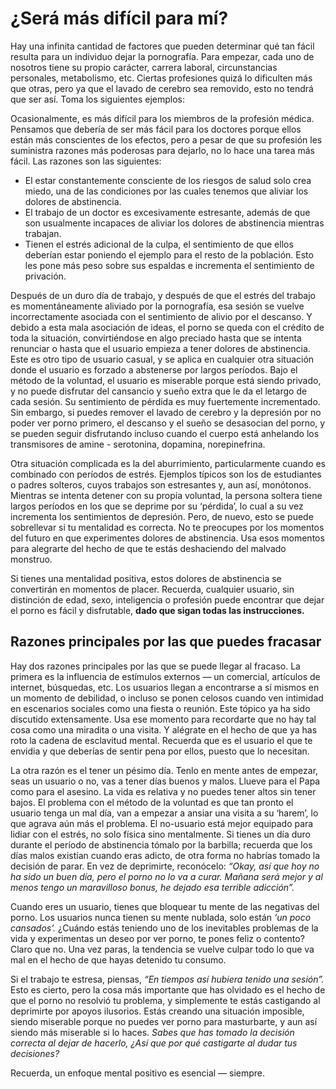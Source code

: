 # ¿Será más difícil para mí? {#sera-mas-dificil-para-mi}

Hay una infinita cantidad de factores que pueden determinar qué tan fácil resulta para un individuo dejar la pornografía. Para empezar, cada uno de nosotros tiene su propio carácter, carrera laboral, circunstancias personales, metabolismo, etc. Ciertas profesiones quizá lo dificulten más que otras, pero ya que el lavado de cerebro sea removido, esto no tendrá que ser así. Toma los siguientes ejemplos:

Ocasionalmente, es más difícil para los miembros de la profesión médica. Pensamos que debería de ser más fácil para los doctores porque ellos están más conscientes de los efectos, pero a pesar de que su profesión les suministra razones más poderosas para dejarlo, no lo hace una tarea más fácil. Las razones son las siguientes:

* El estar constantemente consciente de los riesgos de salud solo crea miedo, una de las condiciones por las cuales tenemos que aliviar los dolores de abstinencia. 
* El trabajo de un doctor es excesivamente estresante, además de que son usualmente incapaces de aliviar los dolores de abstinencia mientras trabajan. 
* Tienen el estrés adicional de la culpa, el sentimiento de que ellos deberían estar poniendo el ejemplo para el resto de la población. Esto les pone más peso sobre sus espaldas e incrementa el sentimiento de privación. 

Después de un duro día de trabajo, y después de que el estrés del trabajo es momentáneamente aliviado por la pornografía, esa sesión se vuelve incorrectamente asociada con el sentimiento de alivio por el descanso. Y debido a esta mala asociación de ideas, el porno se queda con el crédito de toda la situación, convirtiéndose en algo preciado hasta que se intenta renunciar o hasta que el usuario empieza a tener dolores de abstinencia. Este es otro tipo de usuario casual, y se aplica en cualquier otra situación donde el usuario es forzado a abstenerse por largos períodos. Bajo el método de la voluntad, el usuario es miserable porque está siendo privado, y no puede disfrutar del cansancio y sueño extra que le da el letargo de cada sesión. Su sentimiento de pérdida es muy fuertemente incrementado. Sin embargo, si puedes remover el lavado de cerebro y la depresión por no poder ver porno primero, el descanso y el sueño se desasocian del porno, y se pueden seguir disfrutando incluso cuando el cuerpo está anhelando los transmisores de amine - serotonina, dopamina, norepinefrina. 

Otra situación complicada es la del aburrimiento, particularmente cuando es combinado con períodos de estrés. Ejemplos típicos son los de estudiantes o padres solteros, cuyos trabajos son estresantes y, aun así, monótonos. Mientras se intenta detener con su propia voluntad, la persona soltera tiene largos períodos en los que se deprime por su 'pérdida', lo cual a su vez incrementa los sentimientos de depresión. Pero, de nuevo, esto se puede sobrellevar si tu mentalidad es correcta. No te preocupes por los momentos del futuro en que experimentes dolores de abstinencia. Usa esos momentos para alegrarte del hecho de que te estás deshaciendo del malvado monstruo. 

Si tienes una mentalidad positiva, estos dolores de abstinencia se convertirán en momentos de placer. Recuerda, cualquier usuario, sin distinción de edad, sexo, inteligencia o profesión puede encontrar que dejar el porno es fácil y disfrutable, **dado que sigan todas las instrucciones.**

## Razones principales por las que puedes fracasar

Hay dos razones principales por las que se puede llegar al fracaso. La primera es la influencia de estímulos externos — un comercial, artículos de internet, búsquedas, etc. Los usuarios llegan a encontrarse a sí mismos en un momento de debilidad, o incluso se ponen celosos cuando ven intimidad en escenarios sociales como una fiesta o reunión. Este tópico ya ha sido discutido extensamente. Usa ese momento para recordarte que no hay tal cosa como una miradita o una visita. Y alégrate en el hecho de que ya has roto la cadena de esclavitud mental. Recuerda que es el usuario el que te envidia y que deberías de sentir pena por ellos, puesto que lo necesitan. 

La otra razón es el tener un pésimo día. Tenlo en mente antes de empezar, seas un usuario o no, vas a tener días buenos y malos. Llueve para el Papa como para el asesino. La vida es relativa y no puedes tener altos sin tener bajos. El problema con el método de la voluntad es que tan pronto el usuario tenga un mal día, van a empezar a ansiar una visita a su 'harem', lo que agrava aún más el problema. El no-usuario está mejor equipado para lidiar con el estrés, no solo física sino mentalmente. Si tienes un día duro durante el período de abstinencia tómalo por la barbilla; recuerda que los días malos existían cuando eras adicto, de otra forma no habrías tomado la decisión de parar. En vez de deprimirte, reconócelo: _"Okay, así que hoy no ha sido un buen día, pero el porno no lo va a curar. Mañana será mejor y al menos tengo un maravilloso bonus, he dejado esa terrible adicción"._

Cuando eres un usuario, tienes que bloquear tu mente de las negativas del porno. Los usuarios nunca tienen su mente nublada, solo están _'un poco cansados'._ ¿Cuándo estás teniendo uno de los inevitables problemas de la vida y experimentas un deseo por ver porno, te pones feliz o contento? Claro que no. Una vez paras, la tendencia se vuelve culpar todo lo que va mal en el hecho de que hayas detenido tu consumo.

Si el trabajo te estresa, piensas, _"En tiempos así hubiera tenido una sesión"._ Esto es cierto, pero la cosa más importante que has olvidado es el hecho de que el porno no resolvió tu problema, y simplemente te estás castigando al deprimirte por apoyos ilusorios. Estás creando una situación imposible, siendo miserable porque no puedes ver porno para masturbarte, y aun así siendo más miserable si lo haces. _Sabes que has tomado la decisión correcta al dejar de hacerlo, ¿Así que por qué castigarte al dudar tus decisiones?_

Recuerda, un enfoque mental positivo es esencial — siempre. 

